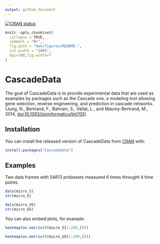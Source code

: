 ```yaml
---
output: github_document
---
```


[![CRAN status](https://www.r-pkg.org/badges/version/CascadeData)](https://cran.r-project.org/package=CascadeData)

<!-- README.md is generated from README.Rmd. Please edit that file -->

```r
knitr::opts_chunk$set(
  collapse = TRUE,
  comment = "#>",
  fig.path = "man/figures/README-",
  out.width = "100%",
  dpi=300,fig.width=7
)
```
# CascadeData

The goal of CascadeData is to provide experimental data that are used as examples by packages such as the Cascade one, a modeling tool allowing gene selection, reverse engineering, and prediction in cascade networks. (Jung, N., Bertrand, F., Bahram, S., Vallat, L., and Maumy-Bertrand, M., 2014, <doi:10.1093/bioinformatics/btt705>).

## Installation

You can install the released version of CascadeData from [CRAN](https://CRAN.R-project.org) with:

``` r
install.packages("CascadeData")
```

## Examples

Two data frames with 54613 probesets measured 6 times throught 4 time points.

```r
data(micro_S)
str(micro_S)
```

```r
data(micro_US)
str(micro_US)
```

You can also embed plots, for example:

```r
heatmap(as.matrix(t(micro_S[1:200,])))
```

```r
heatmap(as.matrix(t(micro_US[1:200,])))
```


